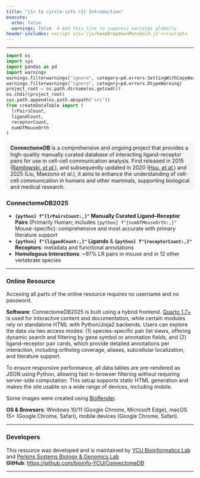 ```yaml
---
title: "{{< fa circle-info >}} Introduction"
execute:
  echo: false
  warnings: false  # Add this line to suppress warnings globally
header-includes: <script src='/js/keepDropdownMenuGold.js'></script>
---
```


<hr>

```python
import os
import sys
import pandas as pd
import warnings
warnings.filterwarnings("ignore", category=pd.errors.SettingWithCopyWarning)
warnings.filterwarnings("ignore", category=pd.errors.DtypeWarning)
project_root = os.path.dirname(os.getcwd())
os.chdir(project_root)
sys.path.append(os.path.abspath("src"))
from createDataTable import (
  lrPairsCount,
  ligandCount,
  receptorCount,
  numOfMouseOrth
)
```

<div style="border: 1.5px solid #F5F5F5; border-radius: 10px; padding: 8px 10px 0px 10px; background-color: #F5F5F5; width: 100%; box-sizing: border-box; margin: 0; line-height: 1.25;">
  <strong>ConnectomeDB</strong> is a comprehensive and ongoing project that provides a high-quality manually curated database of interacting ligand-receptor pairs for use in cell-cell communication analysis. First released in 2015 ([Ramilowski, *et al.*](https://doi.org/10.1038/ncomms8866){target="_blank"}), and subsequently updated in 2020 ([Hou, *et al.*](https://www.nature.com/articles/s41467-020-18873-z){target="_blank"}) and 2025 (Liu, Maezono *et al.*), it aims to enhance the understanding of cell-cell communication in humans and other mammals, supporting biological and medical research.<span class="half-break"></span></div>

<span class="half-break"></span>

### **ConnectomeDB2025**

<div style="margin-top: 1em;"></div>

- **`{python} f"{lrPairsCount:,}"` Manually Curated Ligand–Receptor Pairs** (Primarily Human; includes `{python} f"{numOfMouseOrth:,}"` Mouse-specific): comprehensive and most accurate with primary literature support\
- **`{python} f"{ligandCount:,}"` Ligands** & **`{python} f"{receptorCount:,}"` Receptors**: metadata and functional annotations\
- **Homologous Interactions**: ~97% LR pairs in mouse and in 12 other vertebrate species\

<hr>

### **Online Resource**

Accesing all parts of the online resource requires no username and no password.

**Software**: ConnectomeDB2025 is built using a hybrid frontend. <a href='https://quarto.org/' target='_blank'>Quarto 1.7+</a> is used for interactive content and documentation, while certain modules rely on standalone HTML with Python/Jinja2 backends. Users can explore the data via two access modes: (1) species-specific pair list views, offering dynamic search and filtering by gene symbol or annotation fields, and (2) ligand–receptor pair cards, which provide detailed annotations per interaction, including ortholog coverage, aliases, subcellular localization, and literature support.

To ensure responsive performance, all data tables are pre-rendered as JSON using Python, allowing fast in-browser filtering without requiring server-side computation. This setup supports static HTML generation and makes the site usable on a wide range of devices, including mobile.

Some images were created using <a href='https://www.biorender.com/' target='_blank'> BioRender</a>.

**OS & Browsers**: Windows 10/11 (Google Chrome, Microsoft Edge), macOS 15+ (Google Chrome, Safari), mobile devices (Google Chrome, Safari).

<hr>

<div style="margin-top: 1em;"></div>

### **Developers**

This resource was developed and is maintained by <a href="https://www-user.yokohama-cu.ac.jp/~bioinfo/hp/" target="_blank" >YCU Bioinformatics Lab</a>
and 
<a href="https://perkins.org.au/research/labs/cancer-program/systems-biology-and-genomics-overview/" target="_blank">Perkins Systems Biology &amp; Genomics Lab</a>\
**GitHub**: <https://github.com/bioinfo-YCU/ConnectomeDB>

<hr>

<div style="margin-top: 1em;"></div>


